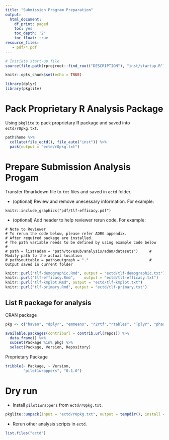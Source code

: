 ```yaml
---
title: "Submission Program Preparation"
output:
  html_document:
    df_print: paged
    toc: yes
    toc_depth: '2'
    toc_float: true
resource_files:
   - pdf/*.pdf
---
```


```r
# Initiate start-up file
source(file.path(rprojroot::find_root("DESCRIPTION"), "inst/startup.R"))
```

```r
knitr::opts_chunk$set(echo = TRUE)

library(dplyr)
library(pkglite)
```

# Pack Proprietary R Analysis Package

Using `pkglite` to pack proprietary R package and saved into `ectd/r0pkg.txt`. 

```r
path$home %>%
  collate(file_ectd(), file_auto("inst")) %>%
  pack(output = "ectd/r0pkg.txt")
```
# Prepare Submission Analysis Progam

Transfer Rmarkdown file to `txt` files and saved in `ectd` folder. 

- (optional) Review and remove unecessary information. For example:

```
knitr::include_graphics("pdf/tlf-efficacy.pdf")
```

- (optional) Add header to help reviewer rerun code. For example: 

```
# Note to Reviewer 
# To rerun the code below, please refer ADRG appendix.
# After required package are installed. 
# The path variable needs to be defined by using example code below
#
# path = list(adam = "path/to/esub/analysis/adam/datasets")    	# Modify path to the actual location
# path$outtable = path$outgraph = "."                           # Output saved in current folder
```

```r
knitr::purl("tlf-demographic.Rmd", output = "ectd/tlf-demographic.txt")
knitr::purl("tlf-efficacy.Rmd",    output = "ectd/tlf-efficacy.txt")
knitr::purl("tlf-kmplot.Rmd", output = "ectd/tlf-kmplot.txt")
knitr::purl("tlf-primary.Rmd", output = "ectd/tlf-primary.txt")
```

## List R package for analysis 

CRAN package 

```r
pkg <- c("haven", "dplyr", "emmeans", "r2rtf","rtables", "Tplyr", "pharmaRTF")

available.packages(contriburl = contrib.url(repos)) %>% 
  data.frame() %>% 
  subset(Package %in% pkg) %>% 
  select(Package, Version, Repository)
```

Proprietary Package 

```r
tribble(~ Package, ~ Version, 
        "pilot1wrappers", "0.1.0")
```

# Dry run 

- Install `pilot1wrappers` from `ectd/r0pkg.txt`. 

```r
pkglite::unpack(input = "ectd/r0pkg.txt", output = tempdir(), install = TRUE)
```

- Rerun other analysis scripts in `ectd`. 

```r
list.files("ectd")
```



